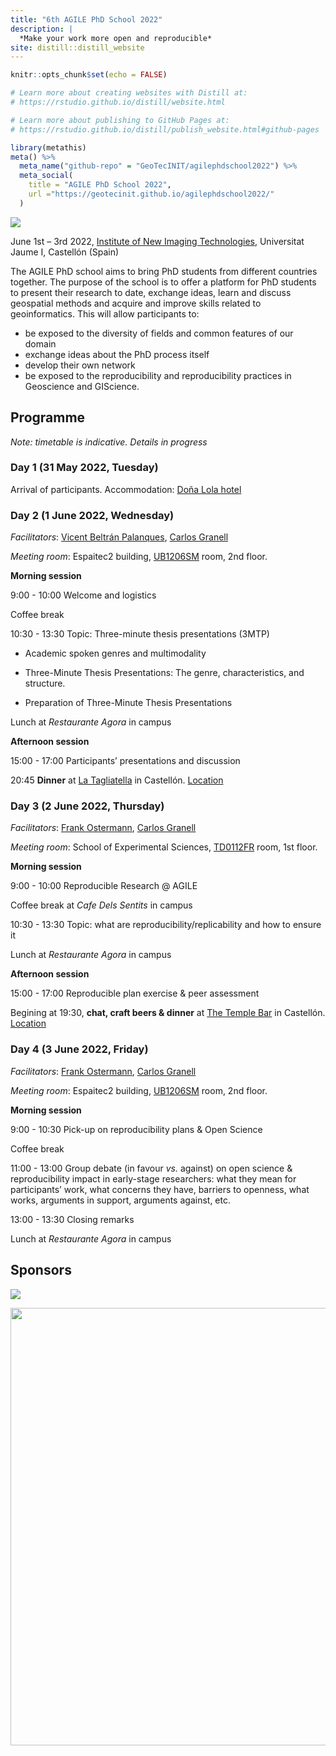 ```yaml
---
title: "6th AGILE PhD School 2022"
description: |
  *Make your work more open and reproducible*
site: distill::distill_website
---
```


```r
knitr::opts_chunk$set(echo = FALSE)

# Learn more about creating websites with Distill at:
# https://rstudio.github.io/distill/website.html

# Learn more about publishing to GitHub Pages at:
# https://rstudio.github.io/distill/publish_website.html#github-pages

```

```r
library(metathis)
meta() %>%
  meta_name("github-repo" = "GeoTecINIT/agilephdschool2022") %>%
  meta_social(
    title = "AGILE PhD School 2022",
    url ="https://geotecinit.github.io/agilephdschool2022/"
  )
```

![](assets/cathedralcastellondelaplananight.jpg)

June 1st -- 3rd 2022, [Institute of New Imaging Technologies](https://www.init.uji.es/?lang=en), Universitat Jaume I, Castellón (Spain)

The AGILE PhD school aims to bring PhD students from different countries together. The purpose of the school is to offer a platform for PhD students to present their research to date, exchange ideas, learn and discuss geospatial methods and acquire and improve skills related to geoinformatics. This will allow participants to:

-   be exposed to the diversity of fields and common features of our domain\
-   exchange ideas about the PhD process itself\
-   develop their own network
-   be exposed to the reproducibility and reproducibility practices in Geoscience and GIScience.

## Programme

*Note: timetable is indicative. Details in progress*

### Day 1 (31 May 2022, Tuesday)

Arrival of participants. Accommodation: [Doña Lola hotel](http://www.hoteldonalola.com/)

### Day 2 (1 June 2022, Wednesday)

*Facilitators*: [Vicent Beltrán Palanques](http://www.grape.uji.es/wordpress/language/en/vicent-beltran-palanques/), [Carlos Granell](http://carlosgranell.eu/)

*Meeting room*: Espaitec2 building, [UB1206SM](http://smart.uji.es/index.php?room=UB1206SM) room, 2nd floor.

**Morning session**

9:00 - 10:00 Welcome and logistics

Coffee break

10:30 - 13:30 Topic: Three-minute thesis presentations (3MTP)

-   Academic spoken genres and multimodality

-   Three-Minute Thesis Presentations: The genre, characteristics, and structure.

-   Preparation of Three-Minute Thesis Presentations

Lunch at *Restaurante Agora* in campus

**Afternoon session**

15:00 - 17:00 Participants' presentations and discussion

20:45 **Dinner** at [La Tagliatella](https://www.latagliatella.es/restaurantes/castellon/castellon) in Castellón. [Location](https://www.google.es/maps/place/Restaurante+La+Tagliatella+%7C+Castell%C3%B3n+de+la+Plana/@39.9827341,-0.0327887,17z/data=!3m1!4b1!4m5!3m4!1s0xd5fffd5d85a58cd:0xaa3bd611c1e568cd!8m2!3d39.9827341!4d-0.0327887)

### Day 3 (2 June 2022, Thursday)

*Facilitators*: [Frank Ostermann](https://research.utwente.nl/en/persons/frank-ostermann), [Carlos Granell](http://carlosgranell.eu/)

*Meeting room*: School of Experimental Sciences, [TD0112FR](http://smart.uji.es/index.php?room=TD0112FR) room, 1st floor.

**Morning session**

9:00 - 10:00 Reproducible Research \@ AGILE

Coffee break at *Cafe Dels Sentits* in campus

10:30 - 13:30 Topic: what are reproducibility/replicability and how to ensure it

Lunch at *Restaurante Agora* in campus

**Afternoon session**

15:00 - 17:00 Reproducible plan exercise & peer assessment

Begining at 19:30,  **chat, craft beers & dinner** at [The Temple Bar](https://www.thetemplebarcastellon.com/) in Castellón. [Location](https://www.google.es/maps/place/Temple+Smash+Burger/@39.9860844,-0.0330139,17z/data=!3m1!4b1!4m5!3m4!1s0xd5fffd6d25bbd95:0x7eca84b89ede24dc!8m2!3d39.9860803!4d-0.0308252)

### Day 4 (3 June 2022, Friday)

*Facilitators*: [Frank Ostermann](https://research.utwente.nl/en/persons/frank-ostermann), [Carlos Granell](http://carlosgranell.eu/)

*Meeting room*: Espaitec2 building, [UB1206SM](http://smart.uji.es/index.php?room=UB1206SM) room, 2nd floor.

**Morning session**

9:00 - 10:30 Pick-up on reproducibility plans & Open Science 

Coffee break

11:00 - 13:00 Group debate (in favour _vs._ against) on open science & reproducibility impact in early-stage researchers: what they mean for participants' work, what concerns they have, barriers to openness, what works, arguments in support, arguments against, etc.

13:00 - 13:30 Closing remarks

Lunch at *Restaurante Agora* in campus

## Sponsors

[![](assets/agile_logo_new.svg)](https://agile-online.org/)

[![](assets/marca-uji-color.jpg){width="700"}](https://www.uji.es/departaments/lsi/)
